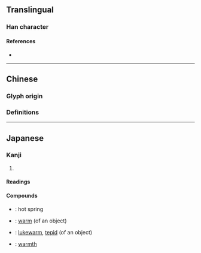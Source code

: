 {{character info/new}}
{{also|溫}}
==Translingual==
{{ja-forms|温|温|[[溫]]}}

===Han character===
{{Han char|rn=85|rad=水|as=09|sn=12|four=|canj=EABT|ids=⿰氵昷}}

====References====
* {{Han ref|kx=0634.100|dkj=17774|dj=1041.070|hdz=31675.040|uh=6E29|ud=28201}}

----

==Chinese==

===Glyph origin===
{{Han etym}}

===Definitions===
{{zh-see|溫|sv}}

----

==Japanese==
{{ja-kanji forms|温|溫}}

===Kanji===
{{ja-kanji|grade=3|rs=水09|kyu=溫}}

# {{defn|lang=ja|sort=水09}}

====Readings====
{{ja-readings
|goon=おん
|kanon=おん
|toon=うん
|kun=あたた-か, あたた-める, あたた-かい, あたた-まる, ぬる-い, ぬくもり
}}

====Compounds====
{{top4}}
* {{ja-r|温泉|おんせん}}: hot spring
{{mid4}}
* {{ja-r|温かい|あたたかい}}: [[warm]] (of an object)
{{mid4}}
* {{ja-r|温い|ぬるい}}: [[lukewarm]], [[tepid]] (of an object)
{{mid4}}
* {{ja-r|温もり|ぬくもり}}: [[warmth]]
{{bottom}}